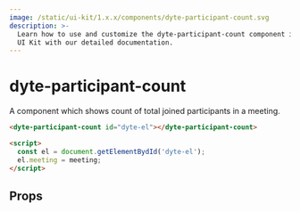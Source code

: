 ```yaml
---
image: /static/ui-kit/1.x.x/components/dyte-participant-count.svg
description: >-
  Learn how to use and customize the dyte-participant-count component in ProductDB's
  UI Kit with our detailed documentation.
---
```


# dyte-participant-count

A component which shows count of total joined participants in a meeting.

```html
<dyte-participant-count id="dyte-el"></dyte-participant-count>

<script>
  const el = document.getElementBydId('dyte-el');
  el.meeting = meeting;
</script>
```

## Props

<PropsTable of="dyte-participant-count" />

<head>
  <title>UI Kit dyte-participant-count</title>
</head>
